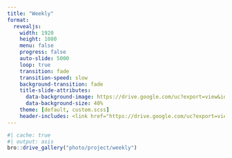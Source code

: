```yaml
---
title: "Weekly"
format:
  revealjs:
    width: 1920
    height: 1080
    menu: false
    progress: false
    auto-slide: 5000
    loop: true
    transition: fade
    transition-speed: slow
    background-transition: fade
    title-slide-attributes:
      data-background-image: https://drive.google.com/uc?export=view&id=14b3dgCVKeEnKekpr4mz4EZbA7x3YaCNK
      data-background-size: 40%
    theme: [default, custom.scss]
    header-includes: <link href="https://drive.google.com/uc?export=view&id=1CNYS-obKqLtIho0tmDoOfBTlSHJ9E-UR" rel="icon" type="image/png">
---
```


```r
#| cache: true
#| output: asis
bro::drive_gallery("photo/project/weekly")
```
